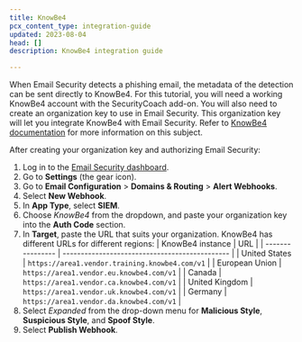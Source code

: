 ```yaml
---
title: KnowBe4
pcx_content_type: integration-guide
updated: 2023-08-04
head: []
description: KnowBe4 integration guide

---
```



When Email Security detects a <GlossaryTooltip term="phishing">phishing</GlossaryTooltip> email, the metadata of the detection can be sent directly to KnowBe4. For this tutorial, you will need a working KnowBe4 account with the SecurityCoach add-on. You will also need to create an organization key to use in Email Security. This organization key will let you integrate KnowBe4 with Email Security. Refer to [KnowBe4 documentation](https://support.knowbe4.com/hc/articles/13129840202643) for more information on this subject.

After creating your organization key and authorizing Email Security:

1. Log in to the [Email Security dashboard](https://horizon.area1security.com/).
2. Go to **Settings** (the gear icon).
3. Go to **Email Configuration** > **Domains & Routing** > **Alert Webhooks**.
4. Select **New Webhook**.
5. In **App Type**, select **SIEM**.
6. Choose *KnowBe4* from the dropdown, and paste your organization key into the **Auth Code** section.
7. In **Target**, paste the URL that suits your organization. KnowBe4 has different URLs for different regions:
   | KnowBe4 instance | URL                                            |
   | ---------------- | ---------------------------------------------- |
   | United States    | `https://area1.vendor.training.knowbe4.com/v1` |
   | European Union   | `https://area1.vendor.eu.knowbe4.com/v1`       |
   | Canada           | `https://area1.vendor.ca.knowbe4.com/v1`       |
   | United Kingdom   | `https://area1.vendor.uk.knowbe4.com/v1`       |
   | Germany          | `https://area1.vendor.da.knowbe4.com/v1`       |
8. Select *Expanded* from the drop-down menu for **Malicious Style**, **Suspicious Style**, and **Spoof Style**.
9. Select **Publish Webhook**.
